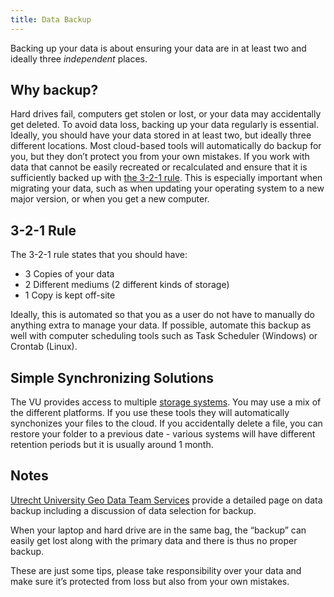 ```yaml
---
title: Data Backup
---
```


Backing up your data is about ensuring your data are in at least two and ideally three *independent* places.

## Why backup?

Hard drives fail, computers get stolen or lost, or your data may accidentally get deleted. To avoid data loss, backing up your data regularly is essential. Ideally, you should have your data stored in at least two, but ideally three different locations. Most cloud-based tools will automatically do backup for you, but they don't protect you from your own mistakes. If you work with data that cannot be easily recreated or recalculated and ensure that it is sufficiently backed up with [the 3-2-1 rule](#3-2-1-rule). This is especially important when migrating your data, such as when updating your operating system to a new major version, or when you get a new computer.

## 3-2-1 Rule

The 3-2-1 rule states that you should have:

* 3 Copies of your data
* 2 Different mediums (2 different kinds of storage)
* 1 Copy is kept off-site

Ideally, this is automated so that you as a user do not have to manually do anything extra to manage your data. If possible, automate this backup as well with computer scheduling tools such as Task Scheduler (Windows) or Crontab (Linux).

## Simple Synchronizing Solutions

The VU provides access to multiple [storage systems](../topics/data-storage). You may use a mix of the different platforms.
If you use these tools they will automatically synchonizes your files to the cloud.
If you accidentally delete a file, you can restore your folder to a previous date - various systems will have different retention periods but it is usually around 1 month.

## Notes

[Utrecht University Geo Data Team Services](https://geo-data-support.sites.uu.nl/data-management/data-backup/) provide a detailed page on data backup including a discussion of data selection for backup.

When your laptop and hard drive are in the same bag, the "backup" can easily get lost along with the primary data and there is thus no proper backup.

These are just some tips, please take responsibility over your data and make sure it's protected from loss but also from your own mistakes.
